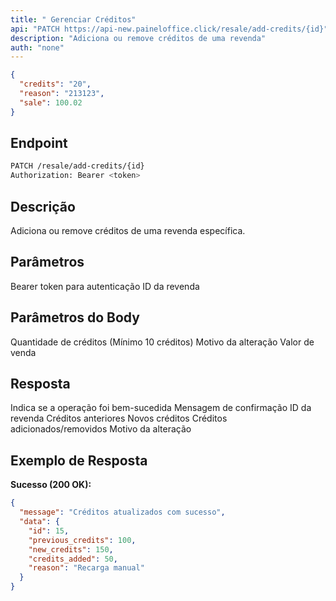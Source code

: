 ```yaml
---
title: " Gerenciar Créditos"
api: "PATCH https://api-new.paineloffice.click/resale/add-credits/{id}"
description: "Adiciona ou remove créditos de uma revenda"
auth: "none"
---
```


<RequestExample>

```json Exemplo de Body
{
  "credits": "20",
  "reason": "213123",
  "sale": 100.02
}
```

</RequestExample>

## Endpoint

<CodeGroup>

```bash Requisição
PATCH /resale/add-credits/{id}
Authorization: Bearer <token>
```

</CodeGroup>

## Descrição

Adiciona ou remove créditos de uma revenda específica.

## Parâmetros

<ParamField header="Authorization" type="string" required>
  Bearer token para autenticação
</ParamField>

<ParamField path="id" type="integer" required>
  ID da revenda
</ParamField>

## Parâmetros do Body

<ParamField body="credits" type="string" required>
  Quantidade de créditos (Mínimo 10 créditos)
</ParamField>

<ParamField body="reason" type="string">
  Motivo da alteração
</ParamField>

<ParamField body="sale" type="number">
  Valor de venda
</ParamField>

## Resposta

<ResponseField name="success" type="boolean">
  Indica se a operação foi bem-sucedida
</ResponseField>

<ResponseField name="message" type="string">
  Mensagem de confirmação
</ResponseField>

<ResponseField name="data" type="object">
  <Expandable title="properties">
    <ResponseField name="id" type="integer">
      ID da revenda
    </ResponseField>
    <ResponseField name="previous_credits" type="number">
      Créditos anteriores
    </ResponseField>
    <ResponseField name="new_credits" type="number">
      Novos créditos
    </ResponseField>
    <ResponseField name="credits_added" type="number">
      Créditos adicionados/removidos
    </ResponseField>
    <ResponseField name="reason" type="string">
      Motivo da alteração
    </ResponseField>
  </Expandable>
</ResponseField>

## Exemplo de Resposta

**Sucesso (200 OK):**
```json
{
  "message": "Créditos atualizados com sucesso",
  "data": {
    "id": 15,
    "previous_credits": 100,
    "new_credits": 150,
    "credits_added": 50,
    "reason": "Recarga manual"
  }
}
```
